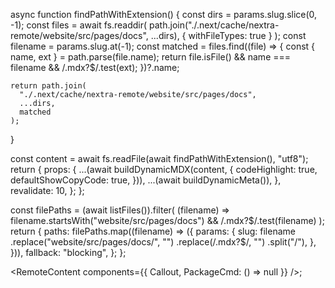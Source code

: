 
  async function findPathWithExtension() {
    const dirs = params.slug.slice(0, -1);
    const files = await fs.readdir(
      path.join("./.next/cache/nextra-remote/website/src/pages/docs", ...dirs),
      { withFileTypes: true }
    );
    const filename = params.slug.at(-1);
    const matched = files.find((file) => {
      const { name, ext } = path.parse(file.name);
      return file.isFile() && name === filename && /\.mdx?$/.test(ext);
    })?.name;

    return path.join(
      "./.next/cache/nextra-remote/website/src/pages/docs",
      ...dirs,
      matched
    );
  }

  const content = await fs.readFile(await findPathWithExtension(), "utf8");
  return {
    props: {
      ...(await buildDynamicMDX(content, {
        codeHighlight: true,
        defaultShowCopyCode: true,
      })),
      ...(await buildDynamicMeta()),
    },
    revalidate: 10,
  };
};

  const filePaths = (await listFiles()).filter(
    (filename) =>
      filename.startsWith("website/src/pages/docs") && /\.mdx?$/.test(filename)
  );
  return {
    paths: filePaths.map((filename) => ({
      params: {
        slug: filename
          .replace("website/src/pages/docs/", "")
          .replace(/\.mdx?$/, "")
          .split("/"),
      },
    })),
    fallback: "blocking",
  };
};

<RemoteContent components={{ Callout, PackageCmd: () => null }} />;
